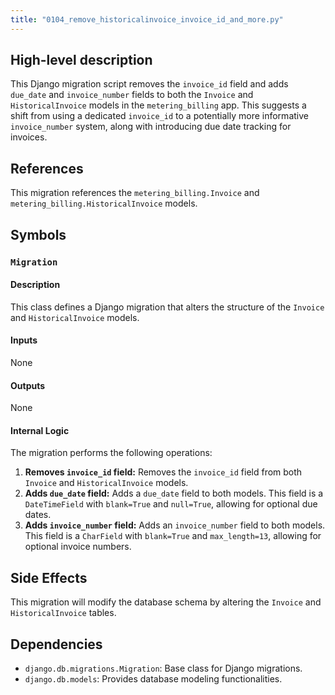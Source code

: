 ```yaml
---
title: "0104_remove_historicalinvoice_invoice_id_and_more.py"
---
```


## High-level description
This Django migration script removes the `invoice_id` field and adds `due_date` and `invoice_number` fields to both the `Invoice` and `HistoricalInvoice` models in the `metering_billing` app. This suggests a shift from using a dedicated `invoice_id` to a potentially more informative `invoice_number` system, along with introducing due date tracking for invoices.

## References
This migration references the `metering_billing.Invoice` and `metering_billing.HistoricalInvoice` models.

## Symbols

### `Migration`
#### Description
This class defines a Django migration that alters the structure of the `Invoice` and `HistoricalInvoice` models.

#### Inputs
None

#### Outputs
None

#### Internal Logic
The migration performs the following operations:

1. **Removes `invoice_id` field:** Removes the `invoice_id` field from both `Invoice` and `HistoricalInvoice` models.
2. **Adds `due_date` field:** Adds a `due_date` field to both models. This field is a `DateTimeField` with `blank=True` and `null=True`, allowing for optional due dates.
3. **Adds `invoice_number` field:** Adds an `invoice_number` field to both models. This field is a `CharField` with `blank=True` and `max_length=13`, allowing for optional invoice numbers.

## Side Effects
This migration will modify the database schema by altering the `Invoice` and `HistoricalInvoice` tables. 

## Dependencies
- `django.db.migrations.Migration`: Base class for Django migrations.
- `django.db.models`: Provides database modeling functionalities.
